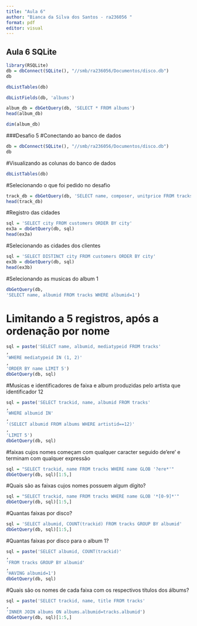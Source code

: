 ---
title: "Aula 6"
author: "Bianca da Silva dos Santos - ra236056 "
format: pdf
editor: visual
---

## Aula 6 SQLite
```{r}
library(RSQLite)
db = dbConnect(SQLite(), "//smb/ra236056/Documentos/disco.db")
db
```
```{r}
dbListTables(db)
```
```{r}
dbListFields(db, 'albums')
```

```{r}
album_db = dbGetQuery(db, 'SELECT * FROM albums')
head(album_db)
```
```{r}
dim(album_db)
```
###Desafio 5
#Conectando ao banco de dados
```{r}
db = dbConnect(SQLite(), "//smb/ra236056/Documentos/disco.db")
db
```
#Visualizando as colunas do banco de dados

```{r}
dbListTables(db)
```

#Selecionando o que foi pedido no desafio 
```{r}
track_db = dbGetQuery(db, 'SELECT name, composer, unitprice FROM tracks ORDER BY unitprice')
head(track_db)
```
#Registro das cidades

```{r}
sql = 'SELECT city FROM customers ORDER BY city'
ex3a = dbGetQuery(db, sql)
head(ex3a)

```
#Selecionando as cidades dos clientes

```{r}
sql = 'SELECT DISTINCT city FROM customers ORDER BY city'
ex3b = dbGetQuery(db, sql)
head(ex3b)
```
#Selecionando as musicas do album 1

```{r}
dbGetQuery(db,
'SELECT name, albumid FROM tracks WHERE albumid=1')

```
# Limitando a 5 registros, após a ordenação por nome

```{r}
sql = paste('SELECT name, albumid, mediatypeid FROM tracks'
,
'WHERE mediatypeid IN (1, 2)'
,
'ORDER BY name LIMIT 5')
dbGetQuery(db, sql)

```
#Musicas e identificadores de faixa e album produzidas pelo artista que identificador 12

```{r}
sql = paste('SELECT trackid, name, albumid FROM tracks'
,
'WHERE albumid IN'
,
'(SELECT albumid FROM albums WHERE artistid==12)'
,
'LIMIT 5')
dbGetQuery(db, sql)
```
#faixas cujos nomes começam com qualquer caracter seguido de'ere' e terminam com qualquer expressão
```{r}
sql = "SELECT trackid, name FROM tracks WHERE name GLOB '?ere*'"
dbGetQuery(db, sql)[1:5,]
```
#Quais são as faixas cujos nomes possuem algum dígito?
```{r}
sql = "SELECT trackid, name FROM tracks WHERE name GLOB '*[0-9]*'"
dbGetQuery(db, sql)[1:5,]
```
#Quantas faixas por disco?
```{r}
sql = 'SELECT albumid, COUNT(trackid) FROM tracks GROUP BY albumid'
dbGetQuery(db, sql)[1:5,]
```
#Quantas faixas por disco para o album 1?

```{r}
sql = paste('SELECT albumid, COUNT(trackid)'
,
'FROM tracks GROUP BY albumid'
,
'HAVING albumid=1')
dbGetQuery(db, sql)
```
#Quais são os nomes de cada faixa com os respectivos títulos dos álbums?

```{r}
sql = paste('SELECT trackid, name, title FROM tracks'
,
'INNER JOIN albums ON albums.albumid=tracks.albumid')
dbGetQuery(db, sql)[1:5,]
```



